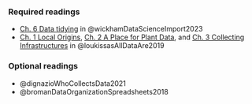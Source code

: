 ### Required readings

-   [Ch. 6 Data tidying](https://r4ds.hadley.nz/data-tidy.html) in @wickhamDataScienceImport2023
-   [Ch. 1 Local Origins](https://direct.mit.edu/books/oa-monograph/4323/chapter/181048/LOCAL-ORIGINS), [Ch. 2 A Place for Plant Data](https://direct.mit.edu/books/oa-monograph/4323/chapter/181049/A-PLACE-FOR-PLANT-DATA), and [Ch. 3 Collecting Infrastructures](https://direct.mit.edu/books/oa-monograph/4323/chapter/181052/MARKET-PLACE-INTERFACE) in @loukissasAllDataAre2019

### Optional readings

-   @dignazioWhoCollectsData2021
-   @bromanDataOrganizationSpreadsheets2018
